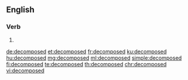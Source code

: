 ==English==

===Verb===
{{head|en|verb form}}

# {{en-past of|decompose}}

[[de:decomposed]]
[[et:decomposed]]
[[fr:decomposed]]
[[ku:decomposed]]
[[hu:decomposed]]
[[mg:decomposed]]
[[ml:decomposed]]
[[simple:decomposed]]
[[fi:decomposed]]
[[te:decomposed]]
[[th:decomposed]]
[[chr:decomposed]]
[[vi:decomposed]]